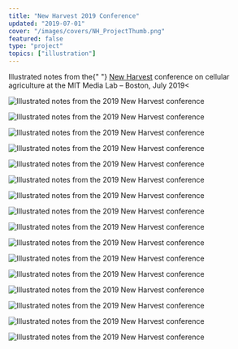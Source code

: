 ```yaml
---
title: "New Harvest 2019 Conference"
updated: "2019-07-01"
cover: "/images/covers/NH_ProjectThumb.png"
featured: false
type: "project"
topics: ["illustration"]
---
```


Illustrated notes from the{" "}
<a href="https://2019.new-harvest.org/">New Harvest</a> conference on
cellular agriculture at the MIT Media Lab – Boston, July 2019<

<img
    alt="Illustrated notes from the 2019 New Harvest conference"
    src="https://res.cloudinary.com/dg3gyk0gu/image/upload/c_scale,w_1200/v1589845711/maggieappleton.com/new-harvest-2019/NH_11-CoxArtboard-1.png"
/>

<img
    alt="Illustrated notes from the 2019 New Harvest conference"
    src="https://res.cloudinary.com/dg3gyk0gu/image/upload/c_scale,w_1200/v1589845697/maggieappleton.com/new-harvest-2019/NH_9-CooperhouseArtboard-1.png"
/>

<img
    alt="Illustrated notes from the 2019 New Harvest conference"
    src="https://res.cloudinary.com/dg3gyk0gu/image/upload/c_scale,w_1200/v1589845700/maggieappleton.com/new-harvest-2019/NH_10-Sullivan.png"
/>

<img
    alt="Illustrated notes from the 2019 New Harvest conference"
    src="https://res.cloudinary.com/dg3gyk0gu/image/upload/c_scale,w_1200/v1589845716/maggieappleton.com/new-harvest-2019/NH_12-RegulartoryArtboard-1.png"
/>

<img
    alt="Illustrated notes from the 2019 New Harvest conference"
    src="https://res.cloudinary.com/dg3gyk0gu/image/upload/c_scale,w_1200/v1589845720/maggieappleton.com/new-harvest-2019/NH_13-CellAgGlobeArtboard-1.png"
/>

<img
    alt="Illustrated notes from the 2019 New Harvest conference"
    src="https://res.cloudinary.com/dg3gyk0gu/image/upload/c_scale,w_1200/v1589845696/maggieappleton.com/new-harvest-2019/NH_4-PaulusArtboard-1.png"
/>

<img
    alt="Illustrated notes from the 2019 New Harvest conference"
    src="https://res.cloudinary.com/dg3gyk0gu/image/upload/c_scale,w_1200/v1589845686/maggieappleton.com/new-harvest-2019/NH_8-Buffi.png"
/>

<img
    alt="Illustrated notes from the 2019 New Harvest conference"
    src="https://res.cloudinary.com/dg3gyk0gu/image/upload/c_scale,w_1200/v1589845687/maggieappleton.com/new-harvest-2019/NH_2-Allan.png"
/>

<img
    alt="Illustrated notes from the 2019 New Harvest conference"
    src="https://res.cloudinary.com/dg3gyk0gu/image/upload/c_scale,w_1200/v1589845696/maggieappleton.com/new-harvest-2019/NH_5-Arceolo.png"
/>

<img
    alt="Illustrated notes from the 2019 New Harvest conference"
    src="https://res.cloudinary.com/dg3gyk0gu/image/upload/c_scale,w_1200/v1589845683/maggieappleton.com/new-harvest-2019/NH_6-Patrick.png"
/>

<img
    alt="Illustrated notes from the 2019 New Harvest conference"
    src="https://res.cloudinary.com/dg3gyk0gu/image/upload/c_scale,w_1200/v1589845680/maggieappleton.com/new-harvest-2019/NH_1-CampuzanoArtboard-1.png"
/>

<img
    alt="Illustrated notes from the 2019 New Harvest conference"
    src="https://res.cloudinary.com/dg3gyk0gu/image/upload/c_scale,w_1200/v1589845679/maggieappleton.com/new-harvest-2019/NH_3-RubioArtboard-1.png"
/>

<img
    alt="Illustrated notes from the 2019 New Harvest conference"
    src="https://res.cloudinary.com/dg3gyk0gu/image/upload/c_scale,w_1200/v1589845673/maggieappleton.com/new-harvest-2019/NH_7-LegendreArtboard-1.png"
/>

<img
    alt="Illustrated notes from the 2019 New Harvest conference"
    src="https://res.cloudinary.com/dg3gyk0gu/image/upload/c_scale,w_1200/v1589845738/maggieappleton.com/new-harvest-2019/NH_16-Stephens.png"
/>

<img
    alt="Illustrated notes from the 2019 New Harvest conference"
    src="https://res.cloudinary.com/dg3gyk0gu/image/upload/c_scale,w_1200/v1589845728/maggieappleton.com/new-harvest-2019/NH_15-Broad.png"
/>

<img
    alt="Illustrated notes from the 2019 New Harvest conference"
    src="https://res.cloudinary.com/dg3gyk0gu/image/upload/c_scale,w_1200/v1589845738/maggieappleton.com/new-harvest-2019/NH_14-Careers.png"
/>
